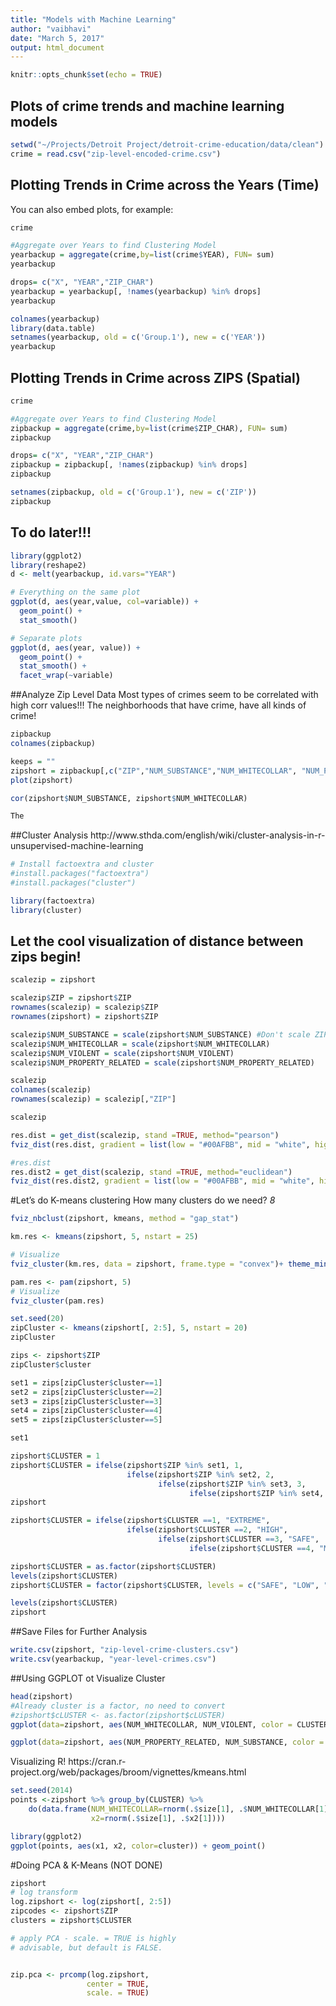 ```yaml
---
title: "Models with Machine Learning"
author: "vaibhavi"
date: "March 5, 2017"
output: html_document
---
```


```r
knitr::opts_chunk$set(echo = TRUE)
```

## Plots of crime trends and machine learning models  
```r
setwd("~/Projects/Detroit Project/detroit-crime-education/data/clean")
crime = read.csv("zip-level-encoded-crime.csv")
```

## Plotting Trends in Crime across the Years (Time)
You can also embed plots, for example:
```r
crime

#Aggregate over Years to find Clustering Model
yearbackup = aggregate(crime,by=list(crime$YEAR), FUN= sum)
yearbackup

drops= c("X", "YEAR","ZIP_CHAR")
yearbackup = yearbackup[, !names(yearbackup) %in% drops]
yearbackup

colnames(yearbackup)
library(data.table)
setnames(yearbackup, old = c('Group.1'), new = c('YEAR'))
yearbackup

```

## Plotting Trends in Crime across ZIPS (Spatial)
```r
crime

#Aggregate over Years to find Clustering Model
zipbackup = aggregate(crime,by=list(crime$ZIP_CHAR), FUN= sum)
zipbackup

drops= c("X", "YEAR","ZIP_CHAR")
zipbackup = zipbackup[, !names(zipbackup) %in% drops]
zipbackup

setnames(zipbackup, old = c('Group.1'), new = c('ZIP'))
zipbackup

```
## To do later!!!
```r
library(ggplot2)
library(reshape2)
d <- melt(yearbackup, id.vars="YEAR")

# Everything on the same plot
ggplot(d, aes(year,value, col=variable)) + 
  geom_point() + 
  stat_smooth() 

# Separate plots
ggplot(d, aes(year, value)) + 
  geom_point() + 
  stat_smooth() +
  facet_wrap(~variable)

```
##Analyze Zip Level Data
Most types of crimes seem to be correlated with high corr values!!!
The neighborhoods that have crime, have all kinds of crime!
```r

zipbackup
colnames(zipbackup)

keeps = ""
zipshort = zipbackup[,c("ZIP","NUM_SUBSTANCE","NUM_WHITECOLLAR", "NUM_PROPERTY_RELATED","NUM_VIOLENT") ]
plot(zipshort)

cor(zipshort$NUM_SUBSTANCE, zipshort$NUM_WHITECOLLAR)

The
```

##Cluster Analysis
http://www.sthda.com/english/wiki/cluster-analysis-in-r-unsupervised-machine-learning

```r
# Install factoextra and cluster
#install.packages("factoextra")
#install.packages("cluster")

library(factoextra)
library(cluster)
```

## Let the cool visualization of distance between zips begin!
```r

scalezip = zipshort

scalezip$ZIP = zipshort$ZIP
rownames(scalezip) = scalezip$ZIP
rownames(zipshort) = zipshort$ZIP

scalezip$NUM_SUBSTANCE = scale(zipshort$NUM_SUBSTANCE) #Don't scale ZIP
scalezip$NUM_WHITECOLLAR = scale(zipshort$NUM_WHITECOLLAR)
scalezip$NUM_VIOLENT = scale(zipshort$NUM_VIOLENT)
scalezip$NUM_PROPERTY_RELATED = scale(zipshort$NUM_PROPERTY_RELATED)

scalezip
colnames(scalezip)
rownames(scalezip) = scalezip[,"ZIP"]

scalezip

res.dist = get_dist(scalezip, stand =TRUE, method="pearson")
fviz_dist(res.dist, gradient = list(low = "#00AFBB", mid = "white", high = "#FC4E07"))

#res.dist
res.dist2 = get_dist(scalezip, stand =TRUE, method="euclidean")
fviz_dist(res.dist2, gradient = list(low = "#00AFBB", mid = "white", high = "#FC4E07"))

```
#Let's do K-means clustering
How many clusters do we need? *8*
```r
fviz_nbclust(zipshort, kmeans, method = "gap_stat")

```


```r
km.res <- kmeans(zipshort, 5, nstart = 25)

# Visualize
fviz_cluster(km.res, data = zipshort, frame.type = "convex")+ theme_minimal()
```




```r
pam.res <- pam(zipshort, 5)
# Visualize
fviz_cluster(pam.res)
```

```r
set.seed(20)
zipCluster <- kmeans(zipshort[, 2:5], 5, nstart = 20)
zipCluster

```
```r


zips <- zipshort$ZIP
zipCluster$cluster

set1 = zips[zipCluster$cluster==1]
set2 = zips[zipCluster$cluster==2]
set3 = zips[zipCluster$cluster==3]
set4 = zips[zipCluster$cluster==4]
set5 = zips[zipCluster$cluster==5]

set1

zipshort$CLUSTER = 1
zipshort$CLUSTER = ifelse(zipshort$ZIP %in% set1, 1,  
                          ifelse(zipshort$ZIP %in% set2, 2,  
                                 ifelse(zipshort$ZIP %in% set3, 3,  
                                        ifelse(zipshort$ZIP %in% set4, 4, 5) ) ) )
zipshort

zipshort$CLUSTER = ifelse(zipshort$CLUSTER ==1, "EXTREME",  
                          ifelse(zipshort$CLUSTER ==2, "HIGH",  
                                 ifelse(zipshort$CLUSTER ==3, "SAFE",  
                                        ifelse(zipshort$CLUSTER ==4, "MEDIUM", "LOW") ) ) )

zipshort$CLUSTER = as.factor(zipshort$CLUSTER)
levels(zipshort$CLUSTER)
zipshort$CLUSTER = factor(zipshort$CLUSTER, levels = c("SAFE", "LOW", "MEDIUM","HIGH","EXTREME"))

levels(zipshort$CLUSTER)
zipshort

```

##Save Files for Further Analysis
```r
write.csv(zipshort, "zip-level-crime-clusters.csv")
write.csv(yearbackup, "year-level-crimes.csv")
```



##Using GGPLOT ot Visualize Cluster
```r
head(zipshort)
#Already cluster is a factor, no need to convert
#zipshort$cLUSTER <- as.factor(zipshort$cLUSTER)
ggplot(data=zipshort, aes(NUM_WHITECOLLAR, NUM_VIOLENT, color = CLUSTER)) + geom_point()

ggplot(data=zipshort, aes(NUM_PROPERTY_RELATED, NUM_SUBSTANCE, color = CLUSTER)) + geom_point()


```

Visualizing R!
https://cran.r-project.org/web/packages/broom/vignettes/kmeans.html

```r
set.seed(2014)
points <-zipshort %>% group_by(CLUSTER) %>%
    do(data.frame(NUM_WHITECOLLAR=rnorm(.$size[1], .$NUM_WHITECOLLAR[1]),
                  x2=rnorm(.$size[1], .$x2[1])))

library(ggplot2)
ggplot(points, aes(x1, x2, color=cluster)) + geom_point()
```

#Doing PCA & K-Means (NOT DONE)
```r
zipshort
# log transform 
log.zipshort <- log(zipshort[, 2:5])
zipcodes <- zipshort$ZIP
clusters = zipshort$CLUSTER 

# apply PCA - scale. = TRUE is highly 
# advisable, but default is FALSE. 


zip.pca <- prcomp(log.zipshort,
                 center = TRUE,
                 scale. = TRUE) 


```



```r



```
